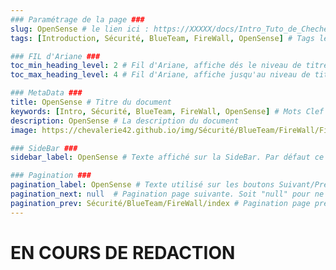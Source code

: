 ---
### Paramétrage de la page ###
slug: OpenSense # le lien ici : https://XXXXX/docs/Intro_Tuto_de_Cheche
tags: [Introduction, Sécurité, BlueTeam, FireWall, OpenSense] # Tags le fichier et permet de grouper par mots clef

### FIL d'Ariane ###
toc_min_heading_level: 2 # Fil d'Ariane, affiche dés le niveau de titre 2. Par Défaut : 2
toc_max_heading_level: 4 # Fil d'Ariane, affiche jusqu'au niveau de titre 4. Par défaut : 3

### MetaData ###
title: OpenSense # Titre du document
keywords: [Intro, Sécurité, BlueTeam, FireWall, OpenSense] # Mots Clef
description: OpenSense # La description du document
image: https://chevalerie42.github.io/img/Sécurité/BlueTeam/FireWall/FireWall-Logo.png # Image utilisé par les liens vers cette page. A 1ere vue il faut privilégier les liens externe

### SideBar ###
sidebar_label: OpenSense # Texte affiché sur la SideBar. Par défaut ce sera le "title"

### Pagination ###
pagination_label: OpenSense # Texte utilisé sur les boutons Suivant/Précédent. Par defaut "Title"
pagination_next: null  # Pagination page suivante. Soit "null" pour ne pas en ajotuer. Soit dossier/fichier (Réseau/Intro_Reseau)
pagination_prev: Sécurité/BlueTeam/FireWall/index # Pagination page precedent. Soit "null" pour ne pas en ajotuer. Soit dossier/fichier (Réseau/Intro_Reseau)
---

# EN COURS DE REDACTION